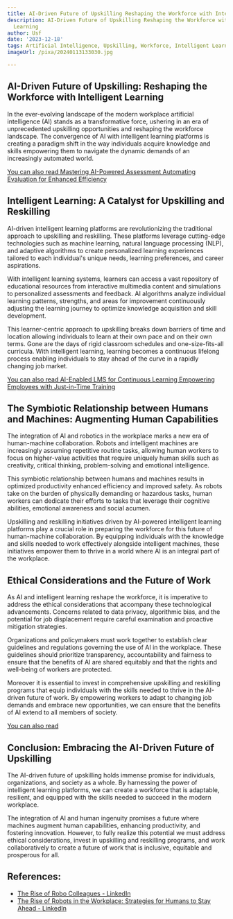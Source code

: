 ```yaml
---
title: AI-Driven Future of Upskilling Reshaping the Workforce with Intelligent Learning
description: AI-Driven Future of Upskilling Reshaping the Workforce with Intelligent
  Learning
author: Usf
date: '2023-12-18'
tags: Artificial Intelligence, Upskilling, Workforce, Intelligent Learning
imageUrl: /pixa/20240113133030.jpg

---
```

## AI-Driven Future of Upskilling: Reshaping the Workforce with  Intelligent Learning

In the ever-evolving landscape of the modern workplace artificial intelligence (AI) stands as a transformative force, ushering in an era of unprecedented upskilling opportunities and reshaping the workforce landscape. The convergence of AI with intelligent learning platforms is creating a  paradigm shift in the way individuals acquire  knowledge and  skills empowering them to  navigate the dynamic demands of an increasingly automated world.

[You can also read Mastering  AI-Powered Assessment Automating Evaluation for Enhanced Efficiency](Mastering%20AI-Powered%20Assessment%20Automating%20Evaluation%20for%20Enhanced%20Efficiency)


## Intelligent Learning: A  Catalyst for Upskilling and Reskilling

AI-driven intelligent learning platforms are revolutionizing the  traditional approach to upskilling and reskilling. These platforms leverage cutting-edge technologies such as machine learning, natural language processing (NLP), and adaptive algorithms to create personalized learning experiences tailored to  each individual's unique needs, learning preferences, and career aspirations.

With intelligent learning systems,  learners can access a vast repository of educational resources from interactive multimedia  content and simulations to personalized assessments and feedback. AI algorithms analyze  individual learning patterns, strengths, and areas for improvement continuously adjusting  the learning journey to optimize  knowledge acquisition and skill development.

This learner-centric approach to upskilling  breaks down  barriers of time and location allowing individuals to learn at their own pace and on  their own terms.  Gone are the days of rigid classroom schedules and one-size-fits-all curricula.  With intelligent learning, learning becomes a continuous lifelong process  enabling individuals to stay ahead  of the curve in a rapidly changing job market.

[You can also read AI-Enabled LMS for Continuous Learning Empowering Employees with Just-in-Time Training](AI-Enabled%20LMS%20for%20Continuous%20Learning%20Empowering%20Employees%20with%20Just-in-Time%20Training)


## The Symbiotic Relationship between Humans and Machines: Augmenting  Human Capabilities

The integration of AI and robotics in the workplace marks  a new era  of  human-machine collaboration. Robots  and intelligent machines are increasingly assuming repetitive routine tasks, allowing human  workers to focus on  higher-value activities  that require uniquely human skills such as creativity, critical thinking, problem-solving  and emotional intelligence.

This symbiotic relationship between humans and machines results in optimized  productivity enhanced  efficiency and improved safety. As robots take on the burden of physically demanding or hazardous tasks,  human workers can dedicate their efforts to tasks that leverage their  cognitive abilities, emotional awareness and social acumen.

Upskilling and reskilling initiatives driven by AI-powered intelligent learning platforms play a crucial role in preparing the workforce for this future of human-machine collaboration. By  equipping  individuals with the knowledge and skills needed to work effectively  alongside  intelligent machines, these initiatives empower them to thrive in a world where AI is an integral part  of the workplace.

## Ethical  Considerations and the Future of Work

As AI and intelligent learning reshape the workforce, it is imperative to  address the ethical considerations that accompany these  technological advancements.  Concerns related to data privacy, algorithmic bias,  and the potential  for job  displacement require careful examination and proactive mitigation strategies.

Organizations and policymakers must work together to establish clear guidelines and regulations governing the use of AI in the workplace.  These guidelines should prioritize transparency, accountability  and fairness to ensure that the benefits of  AI are shared  equitably and that the rights and well-being of workers are protected.

Moreover it is essential to invest in  comprehensive upskilling and reskilling programs that equip  individuals with the skills needed to thrive in the AI-driven future of work. By empowering workers to  adapt to  changing job demands and embrace new opportunities, we can ensure that the benefits of AI extend to all members of society.

[You can also read ]()


## Conclusion: Embracing the AI-Driven Future of Upskilling

The AI-driven future of upskilling holds immense promise for individuals, organizations, and society as a whole. By harnessing  the power of intelligent learning  platforms,  we can create a workforce that  is adaptable,  resilient, and equipped with the skills needed to succeed in the modern workplace.

The integration of AI  and human ingenuity promises a future where machines augment human  capabilities, enhancing productivity, and fostering innovation. However, to fully realize this potential we  must address ethical considerations, invest in upskilling and reskilling programs, and  work collaboratively to create a  future of work that is inclusive, equitable and  prosperous  for all.

## References:
- [The Rise of Robo Colleagues - LinkedIn](https://www.linkedin.com/pulse/rise-robo-colleagues-allied-market-research)
- [The Rise of Robots in the Workplace: Strategies for Humans to Stay Ahead - LinkedIn](https://www.linkedin.com/pulse/rise-robots-workplace-strategies-humans-stay-ahead-chris-caiah)
